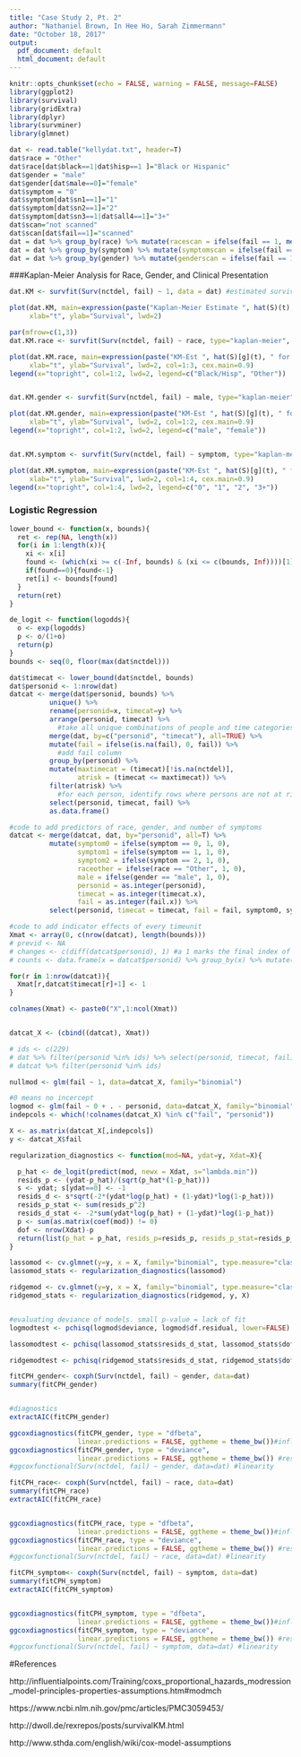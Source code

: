 ```yaml
---
title: "Case Study 2, Pt. 2"
author: "Nathaniel Brown, In Hee Ho, Sarah Zimmermann"
date: "October 18, 2017"
output:
  pdf_document: default
  html_document: default
---
```


<!-- 
PLANS:
  Sarah does cox thing
  
  Nathaniel does 

-->


```r
knitr::opts_chunk$set(echo = FALSE, warning = FALSE, message=FALSE)
library(ggplot2)
library(survival)
library(gridExtra)
library(dplyr)
library(survminer)
library(glmnet)

```

```r
dat <- read.table("kellydat.txt", header=T)
dat$race = "Other"
dat$race[dat$black==1|dat$hisp==1 ]="Black or Hispanic"
dat$gender = "male"
dat$gender[dat$male==0]="female"
dat$symptom = "0"
dat$symptom[dat$sn1==1]="1"
dat$symptom[dat$sn2==1]="2"
dat$symptom[dat$sn3==1|dat$all4==1]="3+"
dat$scan="not scanned"
dat$scan[dat$fail==1]="scanned"
dat = dat %>% group_by(race) %>% mutate(racescan = ifelse(fail == 1, mean(fail), 1-mean(fail)))
dat = dat %>% group_by(symptom) %>% mutate(symptomscan = ifelse(fail == 1, mean(fail), 1-mean(fail)))
dat = dat %>% group_by(gender) %>% mutate(genderscan = ifelse(fail == 1, mean(fail), 1-mean(fail))) %>% as.data.frame()
```

###Kaplan-Meier Analysis for Race, Gender, and Clinical Presentation 

```r
dat.KM <- survfit(Surv(nctdel, fail) ~ 1, data = dat) #estimated survival curve 

plot(dat.KM, main=expression(paste("Kaplan-Meier Estimate ", hat(S)(t), " with CI")),
     xlab="t", ylab="Survival", lwd=2)
```

```r

par(mfrow=c(1,3))
dat.KM.race <- survfit(Surv(nctdel, fail) ~ race, type="kaplan-meier", conf.type="log", data=dat)

plot(dat.KM.race, main=expression(paste("KM-Est ", hat(S)[g](t), " for Race")),
     xlab="t", ylab="Survival", lwd=2, col=1:3, cex.main=0.9)
legend(x="topright", col=1:2, lwd=2, legend=c("Black/Hisp", "Other"))


dat.KM.gender <- survfit(Surv(nctdel, fail) ~ male, type="kaplan-meier", conf.type="log", data=dat)

plot(dat.KM.gender, main=expression(paste("KM-Est ", hat(S)[g](t), " for Gender")),
     xlab="t", ylab="Survival", lwd=2, col=1:2, cex.main=0.9)
legend(x="topright", col=1:2, lwd=2, legend=c("male", "female"))


dat.KM.symptom <- survfit(Surv(nctdel, fail) ~ symptom, type="kaplan-meier", conf.type="log", data=dat)

plot(dat.KM.symptom, main=expression(paste("KM-Est ", hat(S)[g](t), " for Clinical Presentation")),
     xlab="t", ylab="Survival", lwd=2, col=1:4, cex.main=0.9)
legend(x="topright", col=1:4, lwd=2, legend=c("0", "1", "2", "3+"))


```


### Logistic Regression
```r

lower_bound <- function(x, bounds){
  ret <- rep(NA, length(x))
  for(i in 1:length(x)){
    xi <- x[i]
    found <- (which(xi >= c(-Inf, bounds) & (xi <= c(bounds, Inf))))[1] - 1
    if(found==0){found<-1}
    ret[i] <- bounds[found]
  }
  return(ret)
}

de_logit <- function(logodds){
  o <- exp(logodds)
  p <- o/(1+o)
  return(p)
}
bounds <- seq(0, floor(max(dat$nctdel)))

dat$timecat <- lower_bound(dat$nctdel, bounds)
dat$personid <- 1:nrow(dat)
datcat <- merge(dat$personid, bounds) %>% 
          unique() %>% 
          rename(personid=x, timecat=y) %>% 
          arrange(personid, timecat) %>% 
            #take all unique combinations of people and time categories
          merge(dat, by=c("personid", "timecat"), all=TRUE) %>%
          mutate(fail = ifelse(is.na(fail), 0, fail)) %>%
            #add fail column
          group_by(personid) %>%
          mutate(maxtimecat = (timecat)[!is.na(nctdel)],
                 atrisk = (timecat <= maxtimecat)) %>%
          filter(atrisk) %>%
            #for each person, identify rows where persons are not at risk (after they fail/drop out), and remove those rows
          select(personid, timecat, fail) %>%
          as.data.frame()

#code to add predictors of race, gender, and number of symptoms
datcat <- merge(datcat, dat, by="personid", all=T) %>% 
          mutate(symptom0 = ifelse(symptom == 0, 1, 0),
                 symptom1 = ifelse(symptom == 1, 1, 0),
                 symptom2 = ifelse(symptom == 2, 1, 0),
                 raceother = ifelse(race == "Other", 1, 0), 
                 male = ifelse(gender == "male", 1, 0), 
                 personid = as.integer(personid), 
                 timecat = as.integer(timecat.x), 
                 fail = as.integer(fail.x)) %>% 
          select(personid, timecat = timecat, fail = fail, symptom0, symptom1, symptom2, raceother, male)

#code to add indicator effects of every timeunit
Xmat <- array(0, c(nrow(datcat), length(bounds)))
# previd <- NA
# changes <- c(diff(datcat$personid), 1) #a 1 marks the final index of each personid
# counts <- data.frame(x = datcat$personid) %>% group_by(x) %>% mutate(n=n()) %>% '[['("n")

for(r in 1:nrow(datcat)){
  Xmat[r,datcat$timecat[r]+1] <- 1
}

colnames(Xmat) <- paste0("X",1:ncol(Xmat))


datcat_X <- (cbind((datcat), Xmat))

# ids <- c(229)
# dat %>% filter(personid %in% ids) %>% select(personid, timecat, fail)
# datcat %>% filter(personid %in% ids)

nullmod <- glm(fail ~ 1, data=datcat_X, family="binomial")

#0 means no incercept
logmod <- glm(fail ~ 0 + . - personid, data=datcat_X, family="binomial")
indepcols <- which(!colnames(datcat_X) %in% c("fail", "personid"))

X <- as.matrix(datcat_X[,indepcols])
y <- datcat_X$fail

regularization_diagnostics <- function(mod=NA, ydat=y, Xdat=X){

  p_hat <- de_logit(predict(mod, newx = Xdat, s="lambda.min"))
  resids_p <- (ydat-p_hat)/(sqrt(p_hat*(1-p_hat)))
  s <- ydat; s[ydat==0] <- -1
  resids_d <- s*sqrt(-2*(ydat*log(p_hat) + (1-ydat)*log(1-p_hat)))
  resids_p_stat <- sum(resids_p^2)
  resids_d_stat <- -2*sum(ydat*log(p_hat) + (1-ydat)*log(1-p_hat))
  p <- sum(as.matrix(coef(mod)) != 0)
  dof <- nrow(Xdat)-p
  return(list(p_hat = p_hat, resids_p=resids_p, resids_p_stat=resids_p_stat, resids_d=resids_d, resids_d_stat=resids_d_stat, dof=dof))
}

lassomod <- cv.glmnet(y=y, x = X, family="binomial", type.measure="class", alpha = 1)
lassomod_stats <- regularization_diagnostics(lassomod)

ridgemod <- cv.glmnet(y=y, x = X, family="binomial", type.measure="class", alpha = 0)
ridgemod_stats <- regularization_diagnostics(ridgemod, y, X)


#evaluating deviance of models. small p-value = lack of fit
logmodtest <- pchisq(logmod$deviance, logmod$df.residual, lower=FALSE)

lassomodtest <- pchisq(lassomod_stats$resids_d_stat, lassomod_stats$dof, lower=FALSE)

ridgemodtest <- pchisq(ridgemod_stats$resids_d_stat, ridgemod_stats$dof, lower=FALSE)

```


```r
 
fitCPH_gender<- coxph(Surv(nctdel, fail) ~ gender, data=dat)
summary(fitCPH_gender)


#diagnostics
extractAIC(fitCPH_gender)

ggcoxdiagnostics(fitCPH_gender, type = "dfbeta",
                 linear.predictions = FALSE, ggtheme = theme_bw())#influential points
ggcoxdiagnostics(fitCPH_gender, type = "deviance",
                 linear.predictions = FALSE, ggtheme = theme_bw()) #residuals
#ggcoxfunctional(Surv(nctdel, fail) ~ gender, data=dat) #linearity 

```

```r
fitCPH_race<- coxph(Surv(nctdel, fail) ~ race, data=dat)
summary(fitCPH_race)
extractAIC(fitCPH_race)


ggcoxdiagnostics(fitCPH_race, type = "dfbeta",
                 linear.predictions = FALSE, ggtheme = theme_bw())#influential points
ggcoxdiagnostics(fitCPH_race, type = "deviance",
                 linear.predictions = FALSE, ggtheme = theme_bw()) #residuals
#ggcoxfunctional(Surv(nctdel, fail) ~ race, data=dat) #linearity 


```


```r

fitCPH_symptom<- coxph(Surv(nctdel, fail) ~ symptom, data=dat)
summary(fitCPH_symptom)
extractAIC(fitCPH_symptom)


ggcoxdiagnostics(fitCPH_symptom, type = "dfbeta",
                 linear.predictions = FALSE, ggtheme = theme_bw())#influential points
ggcoxdiagnostics(fitCPH_symptom, type = "deviance",
                 linear.predictions = FALSE, ggtheme = theme_bw()) #residuals
#ggcoxfunctional(Surv(nctdel, fail) ~ symptom, data=dat) #linearity 

```


#References

http://influentialpoints.com/Training/coxs_proportional_hazards_modression_model-principles-properties-assumptions.htm#modmch


https://www.ncbi.nlm.nih.gov/pmc/articles/PMC3059453/


http://dwoll.de/rexrepos/posts/survivalKM.html

http://www.sthda.com/english/wiki/cox-model-assumptions 


<!--
These are the assumptions for Cox regression according to the link: 

1.    The mechanisms giving rise to censoring of individuals must not be related to the probability of an event occurring. This assumption is known as non-informative censoring and applies for nearly all forms of survival analysis.

2.    Survival curves for different strata must have hazard functions that are proportional over time. This is the proportional hazards assumption discussed above for a single explanatory variable and for the multivariate model.

3.    There should be a linear relationship between the log hazard and each covariate. This is best checked using residual plots

-->
